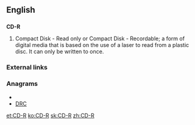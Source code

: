 ==English==

==={{initialism}}===
'''CD-R'''

# Compact Disk - Read only or Compact Disk - Recordable; a form of digital media that is based on the use of a laser to read from a plastic disc.  It can only be written to once.

===External links===
{{pedialite}}

===Anagrams===
* {{alphagram|cdr}}
* [[DRC#English|DRC]]


[[et:CD-R]]
[[ko:CD-R]]
[[sk:CD-R]]
[[zh:CD-R]]